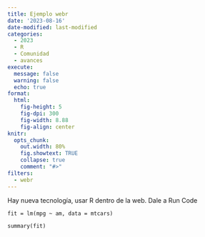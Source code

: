 ```yaml
---
title: Ejemplo webr
date: '2023-08-16'
date-modified: last-modified
categories:
  - 2023
  - R
  - Comunidad
  - avances
execute: 
  message: false
  warning: false
  echo: true
format: 
  html: 
    fig-height: 5
    fig-dpi: 300
    fig-width: 8.88
    fig-align: center
knitr:
  opts_chunk:
    out.width: 80%
    fig.showtext: TRUE
    collapse: true
    comment: "#>"
filters:
  - webr
---
```


Hay nueva tecnología, usar R dentro de la web. Dale a Run Code

```webr-r
fit = lm(mpg ~ am, data = mtcars)

summary(fit)
```